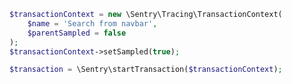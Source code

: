 ```php
$transactionContext = new \Sentry\Tracing\TransactionContext(
    $name = 'Search from navbar',
    $parentSampled = false
);
$transactionContext->setSampled(true);

$transaction = \Sentry\startTransaction($transactionContext);
```
